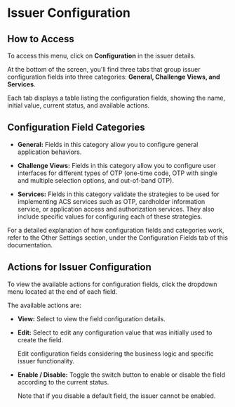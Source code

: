 # Issuer Configuration

## How to Access

To access this menu, click on **Configuration** in the issuer details.

At the bottom of the screen, you'll find three tabs that group issuer configuration fields into three categories: **General, Challenge Views, and Services**.

Each tab displays a table listing the configuration fields, showing the name, initial value, current status, and available actions.

## Configuration Field Categories

  - **General:** Fields in this category allow you to configure general application behaviors.

 - **Challenge Views:** Fields in this category allow you to configure user interfaces for different types of OTP (one-time code, OTP with single and multiple selection options, and out-of-band OTP).

  - **Services:** Fields in this category validate the strategies to be used for implementing ACS services such as OTP, cardholder information service, or application access and authorization services. They also include specific values for configuring each of these strategies.

  For a detailed explanation of how configuration fields and categories work, refer to the Other Settings section, under the Configuration Fields tab of this documentation.

## Actions for Issuer Configuration

To view the available actions for configuration fields, click the dropdown menu located at the end of each field.

The available actions are:

- **View:** Select to view the field configuration details.

- **Edit:** Select to edit any configuration value that was initially used to create the field.

    Edit configuration fields considering the business logic and specific issuer functionality.

- **Enable / Disable:** Toggle the switch button to enable or disable the field according to the current status.

   Note that if you disable a default field, the issuer cannot be enabled.
